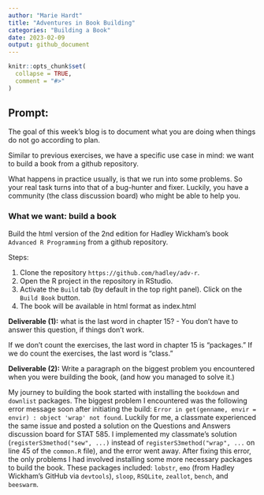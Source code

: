 ```yaml
---
author: "Marie Hardt"
title: "Adventures in Book Building"
categories: "Building a Book"
date: 2023-02-09
output: github_document
---
```


<!-- README.md is generated from README.Rmd. Please edit that file -->

```r
knitr::opts_chunk$set(
  collapse = TRUE,
  comment = "#>"
)
```

## Prompt:


The goal of this  week's blog is to document what you are doing when things do not go according to plan. 

Similar to previous exercises, we have a specific use case in mind: we want to build a book from a github repository. 

What happens in practice usually, is that we run into some problems. 
So your real task turns into that of a bug-hunter and fixer. Luckily, you have a community (the class discussion board) who might be able to help you. 



### What we want: build a book

Build the html version of the 2nd edition for Hadley Wickham's book `Advanced R Programming` from a github repository.

Steps:

1. Clone the repository `https://github.com/hadley/adv-r`.
2. Open the R project in the repository in RStudio.
3. Activate the `Build` tab (by default in the top right panel). Click on the `Build Book` button.
4. The book will be available in html format as index.html

**Deliverable (1):** what is the last word in chapter 15? - You don't have to answer this question, if things don't work. 

If we don't count the exercises, the last word in chapter 15 is "packages." If we do count the exercises, the last word is "class."

**Deliverable (2):** Write a paragraph on the biggest problem you encountered when you were building the book, (and how you managed to solve it.)

My journey to building the book started with installing the `bookdown` and `downlist` packages. The biggest problem I encountered was the following error message soon after initiating the build: `Error in get(genname, envir = envir) : object 'wrap' not found`. Luckily for me, a classmate experienced the same issue and posted a solution on the Questions and Answers discussion board for STAT 585. I implemented my classmate's solution (`registerS3method("sew", ...)` instead of `registerS3method("wrap", ...` on line 45 of the `common.R` file), and the error went away. After fixing this error, the only problems I had involved installing some more necessary packages to build the book. These packages included: `lobstr`, `emo` (from Hadley Wickham's GitHub via `devtools`), `sloop`, `RSQLite`, `zeallot`, `bench`, and `beeswarm`. 





